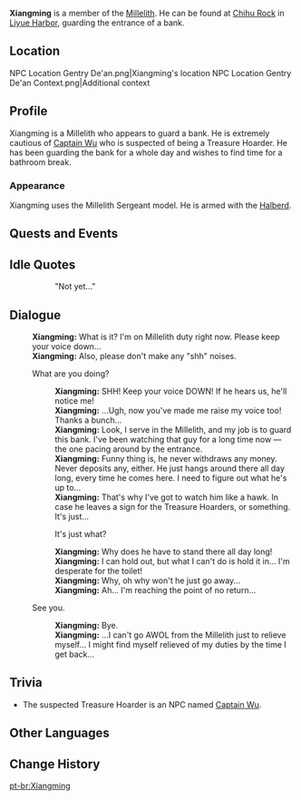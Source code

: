 {{Character Infobox
|image            = NPC Xiangming.png
|type             = Open-World NPC
|region           = Liyue
|location         = Liyue
|title            = Millelith
|affiliation      = Millelith
}}
'''Xiangming''' is a member of the [[Millelith]]. He can be found at [[Chihu Rock]] in [[Liyue Harbor]], guarding the entrance of a bank.

==Location==
<gallery> <!--shared location with gentry de'an-->
NPC Location Gentry De'an.png|Xiangming's location
NPC Location Gentry De'an Context.png|Additional context
</gallery>

==Profile==
<!-- detailed story/lore information goes here -->
Xiangming is a Millelith who appears to guard a bank.  He is extremely cautious of [[Captain Wu]] who is suspected of being a Treasure Hoarder.  He has been guarding the bank for a whole day and wishes to find time for a bathroom break.

===Appearance===
Xiangming uses the Millelith Sergeant model. He is armed with the [[Halberd]].

==Quests and Events==
{{Quests and Events}}

==Idle Quotes==
{{Dialogue Start}}
:: {{A|VO Xiangming 01.ogg}} "Not yet..."
{{Dialogue End}}

==Dialogue==
{{Dialogue Start}}
:'''Xiangming:''' What is it? I'm on Millelith duty right now. Please keep your voice down...
:'''Xiangming:''' Also, please don't make any "shh" noises.
:{{DIcon}} What are you doing?
::'''Xiangming:''' SHH! Keep your voice DOWN! If he hears us, he'll notice me!
::'''Xiangming:''' ...Ugh, now you've made me raise my voice too! Thanks a bunch...
::'''Xiangming:''' Look, I serve in the Millelith, and my job is to guard this bank. I've been watching that guy for a long time now &mdash; the one pacing around by the entrance.
::'''Xiangming:''' Funny thing is, he never withdraws any money. Never deposits any, either. He just hangs around there all day long, every time he comes here. I need to figure out what he's up to...
::'''Xiangming:''' That's why I've got to watch him like a hawk. In case he leaves a sign for the Treasure Hoarders, or something. It's just...
::{{DIcon}} It's just what?
::'''Xiangming:''' Why does he have to stand there all day long!
::'''Xiangming:''' I can hold out, but what I can't do is hold it in... I'm desperate for the toilet!
::'''Xiangming:''' Why, oh why won't he just go away...
::'''Xiangming:''' Ah... I'm reaching the point of no return...
:{{DIcon}} See you.
::'''Xiangming:''' Bye.
::'''Xiangming:''' ...I can't go AWOL from the Millelith just to relieve myself... I might find myself relieved of my duties by the time I get back...
{{Dialogue End}}

==Trivia==
* The suspected Treasure Hoarder is an NPC named [[Captain Wu]].

==Other Languages==
{{Other Languages
|default_hidden = 1
|en      = Xiangming
|zhs     = 向明
|zhs_rm  = Xiàngmíng
|zht     = 向明
|zht_rm  = Xiàngmíng
|ja      = 向明
|ja_rm   = Koumei{{Assumed}}
|ko      = 향명
|es      = Xiangming
|fr      = Xiangming
|ru      = Сян Мин
|th      = Xiangming
|vi      = Xiangming
|de      = Xiangming
|id      = Xiangming
|pt      = Xiangming
|tr      = Xiangming
|it      = Xiangming
}}

==Change History==
{{Change History|1.0}}

[[pt-br:Xiangming]]